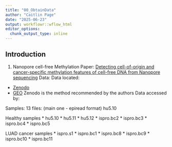 ```yaml
---
title: "00_ObtainData"
author: "Caitlin Page"
date: "2025-06-23"
output: workflowr::wflow_html
editor_options:
  chunk_output_type: inline
---
```


## Introduction

1. Nanopore cell-free Methylation
Paper: [Detecting cell-of-origin and cancer-specific methylation features of cell-free DNA from Nanopore sequencing](https://genomebiology.biomedcentral.com/articles/10.1186/s13059-022-02710-1#availability-of-data-and-materials)
Data:
Data located:
* [Zenodo](https://zenodo.org/records/6642503)
* [GEO](https://www.ncbi.nlm.nih.gov/geo/query/acc.cgi?acc=GSE185307)
Zenodo is the method recommended by the authors
Data accessed by:

Samples:
13 files:
(main one - epiread format) hu5.10

Healthy samples
* hu5.10
* hu5.11
* hu5.12
* ispro.bc2
* ispro.bc3
* ispro.bc4
* ispro.bc5

LUAD cancer samples
* ispro.s1
* ispro.bc1
* ispro.bc8
* ispro.bc9
* ispro.bc10
* ispro.bc11
